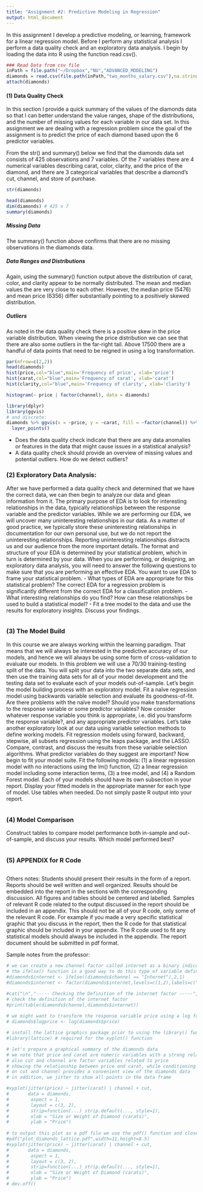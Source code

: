 ```yaml
---
title: "Assignment #2: Predictive Modeling in Regression"
output: html_document
---
```


In this assignment I develop a predictive modeling, or learning, framework for a linear regression model. Before I perform any statistical analysis I perform a data quality check and an exploratory data analysis. I begin by loading the data into R using the function read.csv().
```r
### Read Data from csv file
inPath = file.path("~/Dropbox","NU","ADVANCED_MODELING")
diamonds = read.csv(file.path(inPath,"two_months_salary.csv"),na.strings=c("NA"," "))
attach(diamonds)
```


#### (1) Data Quality Check
In this section I provide a quick summary of the values of the diamonds data so that I can better understand the value ranges, shape of the distributions, and the number of missing values for each variable in our data set. In this assignment we are dealing with a regression problem since the goal of the assignment is to predict the price of each diamond based upon the 6 predictor variables. 

From the str() and summary() below we find that the diamonds data set consists of 425 observations and 7 variables. Of the 7 variables there are 4 numerical variables describing carat, color, clarity, and the price of the diamond, and there are 3 categorical variables that describe a diamond's cut, channel, and store of purchase. 

```r
str(diamonds)
```

```r
head(diamonds)
dim(diamonds) # 425 x 7
summary(diamonds)
```


##### Missing Data
The summary() function above confirms that there are no missing observations in the diamonds data. 

##### Data Ranges and Distributions
Again, using the summary() function output above the distribution of carat, color, and clarity appear to be normally distributed. The mean and median values the are very close to each other. However, the median price (5476) and mean price (6356) differ substantially pointing to a positively skewed distribution. 

##### Outliers
As noted in the data quality check there is a positive skew in the price variable distribution. When viewing the price distribution we can see that there are also some outliers in the far-right tail. Above 17500 there are a handful of data points that need to be reigned in using a log transformation. 
```r
par(mfrow=c(2,2))
head(diamonds)
hist(price,col="blue",main='Frequency of price', xlab='price')
hist(carat,col="blue",main='Frequency of carat', xlab='carat')
hist(clarity,col="blue",main='Frequency of clarity', xlab='clarity')
```


```r
histogram(~ price | factor(channel), data = diamonds)
```

```r
library(dplyr)
library(ggvis)
# and discrete:
diamonds %>% ggvis(x = ~price, y = ~carat, fill = ~factor(channel)) %>%
  layer_points()
```

- Does the data quality check indicate that there are any data anomalies or features in the data that might cause issues in a statistical analysis?
- A data quality check should provide an overview of missing values and potential outliers. How do we detect outliers?

### (2) Exploratory Data Analysis:
After we have performed a data quality check and determined that we have the correct data, we can then begin to analyze our data and glean information from it. The primary purpose of EDA is to look for interesting relationships in the data, typically relationships between the response variable and the predictor variables. While we are performing our EDA, we will uncover many uninteresting relationships in our data. As a matter of good practice, we typically store these uninteresting relationships in documentation for our own personal use, but we do not report the uninteresting relationships. Reporting uninteresting relationships distracts us and our audience from the more important details.
The format and structure of your EDA is determined by your statistical problem, which in turn is determined by your data. When you are performing, or designing, an exploratory data analysis, you will need to answer the following questions to make sure that you are performing an effective EDA. You want to use EDA to frame your statistical problem.
- What types of EDA are appropriate for this statistical problem? The correct EDA for a regression problem is significantly different from the correct EDA for a classification problem.
- What interesting relationships do you find? How can these relationships be used to build a statistical model?
- Fit a tree model to the data and use the results for exploratory insights. Discuss your findings.

```r
```


### (3) The Model Build
In this course we are always working within the learning paradigm. That means that we will always be interested in the predictive accuracy of our models, and hence we will always be using some form of cross-validation to evaluate our models. In this problem we will use a 70/30 training-testing split of the data. You will split your data into the two separate data sets, and then use the training data sets for all of your model development and the testing data set to evaluate each of your models out-of-sample.
Let’s begin the model building process with an exploratory model. Fit a naïve regression model using backwards variable selection and evaluate its goodness-of-fit. Are there problems with the naïve model? Should you make transformations to the response variable or some predictor variables?
Now consider whatever response variable you think is appropriate, i.e. did you transform the response variable?, and any appropriate predictor variables. Let’s take another exploratory look at our data using variable selection methods to define working models. Fit regression models using forward, backward, stepwise, all subsets regression using the leaps package, and the LASSO. Compare, contrast, and discuss the results from these variable selection algorithms. What predictor variables do they suggest are important?
Now begin to fit your model suite. Fit the following models: (1) a linear regression model with no interactions using the lm() function, (2) a linear regression model including some interaction terms, (3) a tree model, and (4) a Random Forest model. Each of your models should have its own subsection in your report. Display your fitted models in the appropriate manner for each type of model. Use tables when needed. Do not simply paste R output into your report.

```r
```


### (4) Model Comparison
Construct tables to compare model performance both in-sample and out-of-sample, and discuss your results. Which model performed best?
```r
```


### (5) APPENDIX for R Code
```r
```


Others notes:
Students should present their results in the form of a report. Reports should be well written and well organized. Results should be embedded into the report in the sections with the corresponding discussion. All figures and tables should be centered and labelled. Samples of relevant R code related to the output discussed in the report should be included in an appendix. This should not be all of your R code, only some of the relevant R code. For example if you made a very specific statistical graphic that you discuss in the report, then the R code for that statistical graphic should be included in your appendix. The R code used to fit any statistical models should always be included in the appendix.
The report document should be submitted in pdf format.
  

Sample notes from the professor:
```r

# we can create a new channel factor called internet as a binary indicator   
# the ifelse() function is a good way to do this type of variable definition
#diamonds$internet <- ifelse((diamonds$channel == "Internet"),2,1)
#diamonds$internet <- factor(diamonds$internet,levels=c(1,2),labels=c("NO","YES"))

#cat("\n","----- Checking the Definition of the internet factor -----","\n")
# check the definition of the internet factor
#print(table(diamonds$channel,diamonds$internet))
 
# we might want to transform the response variable price using a log function
# diamonds$logprice <- log(diamonds$price)

# install the lattice graphics package prior to using the library() function
#library(lattice) # required for the xyplot() function

# let's prepare a graphical summary of the diamonds data
# we note that price and carat are numeric variables with a strong relationship
# also cut and channel are factor variables related to price
# showing the relationship between price and carat, while conditioning
# on cut and channel provides a convenient view of the diamonds data
# in addition, we jitter to show all points in the data frame

#xyplot(jitter(price) ~ jitter(carat) | channel + cut, 
#       data = diamonds,
#        aspect = 1, 
#        layout = c(3, 2),
#        strip=function(...) strip.default(..., style=1),
#        xlab = "Size or Weight of Diamond (carats)", 
#        ylab = "Price")
        
# to output this plot as a pdf file we use the pdf() function and close with dev.off()
#pdf("plot_diamonds_lattice.pdf",width=11,height=8.5)
#xyplot(jitter(price) ~ jitter(carat) | channel + cut, 
#       data = diamonds,
#        aspect = 1, 
#        layout = c(3, 2),
#        strip=function(...) strip.default(..., style=1),
#        xlab = "Size or Weight of Diamond (carats)", 
#        ylab = "Price")
# dev.off()
 
```
